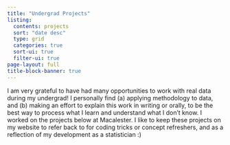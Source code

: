 ```yaml
---
title: "Undergrad Projects"
listing:
  contents: projects
  sort: "date desc"
  type: grid
  categories: true
  sort-ui: true
  filter-ui: true
page-layout: full
title-block-banner: true
---
```


I am very grateful to have had many opportunities to work with real data during my undergrad! I personally find (a) applying methodology to data, and (b) making an effort to explain this work in writing or orally, to be the best way to process what I learn and understand what I don't know. I worked on the projects below at Macalester. I like to keep these projects on my website to refer back to for coding tricks or concept refreshers, and as a reflection of my development as a statistician :)

